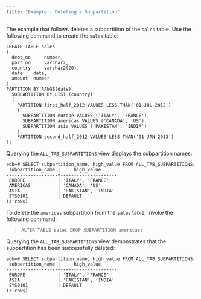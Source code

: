 ```yaml
---
title: "Example - Deleting a Subpartition"
---
```


The example that follows deletes a subpartition of the `sales` table. Use the following command to create the `sales` table:

``` text
CREATE TABLE sales
(
  dept_no     number,
  part_no     varchar2,
  country     varchar2(20),
  date    date,
  amount  number
)
PARTITION BY RANGE(date)
  SUBPARTITION BY LIST (country)
  (
    PARTITION first_half_2012 VALUES LESS THAN('01-JUL-2012')
    (
      SUBPARTITION europe VALUES ('ITALY', 'FRANCE'),
      SUBPARTITION americas VALUES ('CANADA', 'US'),
      SUBPARTITION asia VALUES ('PAKISTAN', 'INDIA')
    ),
    PARTITION second_half_2012 VALUES LESS THAN('01-JAN-2013')
);
```

Querying the `ALL_TAB_SUBPARTITIONS` view displays the subpartition names:

``` text
edb=# SELECT subpartition_name, high_value FROM ALL_TAB_SUBPARTITIONS;
 subpartition_name |     high_value
-------------------+---------------------
 EUROPE            | 'ITALY', 'FRANCE'
 AMERICAS          | 'CANADA', 'US'
 ASIA              | 'PAKISTAN', 'INDIA'
 SYS0101           | DEFAULT
(4 rows)
```

To delete the `americas` subpartition from the `sales` table, invoke the following command:

> `ALTER TABLE sales DROP SUBPARTITION americas;`

Querying the `ALL_TAB_SUBPARTITIONS` view demonstrates that the subpartition has been successfully deleted:

``` text
edb=# SELECT subpartition_name, high_value FROM ALL_TAB_SUBPARTITIONS;
 subpartition_name |     high_value
-------------------+---------------------
 EUROPE            | 'ITALY', 'FRANCE'
 ASIA              | 'PAKISTAN', 'INDIA'
 SYS0101           | DEFAULT
(3 rows)
```
